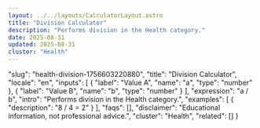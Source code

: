 ```yaml
---
layout: ../../layouts/CalculatorLayout.astro
title: "Division Calculator"
description: "Performs division in the Health category."
date: 2025-08-31
updated: 2025-08-31
cluster: "Health"
---
```


  "slug": "health-division-1756603220880",
  "title": "Division Calculator",
  "locale": "en",
  "inputs": [
    {
      "label": "Value A",
      "name": "a",
      "type": "number"
    },
    {
      "label": "Value B",
      "name": "b",
      "type": "number"
    }
  ],
  "expression": "a / b",
  "intro": "Performs division in the Health category.",
  "examples": [
    {
      "description": "8 / 4 = 2"
    }
  ],
  "faqs": [],
  "disclaimer": "Educational information, not professional advice.",
  "cluster": "Health",
  "related": []
}

<Calculator schema={schema} />
